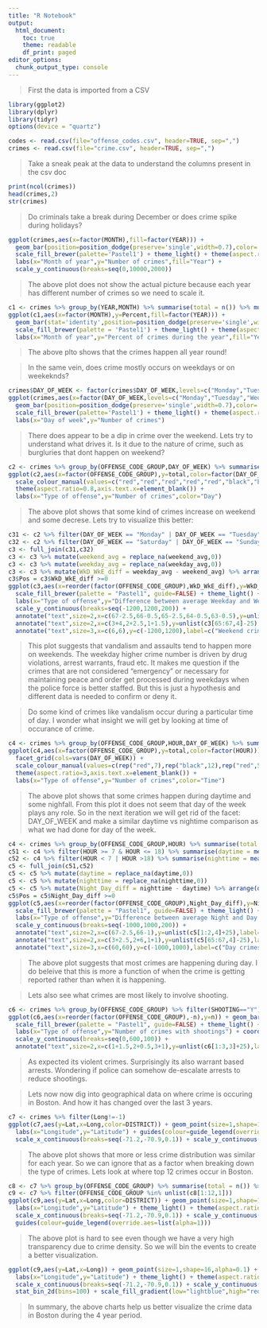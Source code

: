 ```yaml
---
title: "R Notebook"
output:
  html_document:
    toc: true
    theme: readable
    df_print: paged
editor_options:
  chunk_output_type: console
---
```


> First the data is imported from a CSV   

```r
library(ggplot2)
library(dplyr)
library(tidyr)
options(device = "quartz")

codes <- read.csv(file="offense_codes.csv", header=TRUE, sep=",")
crimes <- read.csv(file="crime.csv", header=TRUE, sep=",")
```

> Take a sneak peak at the data to understand the columns present in the csv doc

```r
print(ncol(crimes))
head(crimes,2)
str(crimes)
```

> Do criminals take a break during December or does crime spike during holidays?   

```r
ggplot(crimes,aes(x=factor(MONTH),fill=factor(YEAR))) +
  geom_bar(position=position_dodge(preserve='single',width=0.7),color='black',size=0.2,width=0.6) + 
  scale_fill_brewer(palette='Pastel1') + theme_light() + theme(aspect.ratio=0.5) + 
  labs(x="Month of year",y="Number of crimes",fill="Year") +
  scale_y_continuous(breaks=seq(0,10000,2000))
```

> The above plot does not show the actual picture because each year has different number of crimes so we need to scale it.  

```r
c1 <- crimes %>% group_by(YEAR,MONTH) %>% summarise(total = n()) %>% mutate(Percent = total/sum(total)*100)
ggplot(c1,aes(x=factor(MONTH),y=Percent,fill=factor(YEAR))) + 
  geom_bar(stat='identity',position=position_dodge(preserve='single',width=0.7),color='black',size=0.2,width=0.6) + 
  scale_fill_brewer(palette = 'Pastel1') + theme_light() + theme(aspect.ratio=0.5) + 
  labs(x="Month of year",y="Percent of crimes during the year",fill="Year")
```

> The above plto shows that the crimes happen all year round!

> In the same vein, does crime mostly occurs on weekdays or on weekeknds?  

```r
crimes$DAY_OF_WEEK <- factor(crimes$DAY_OF_WEEK,levels=c("Monday","Tuesday","Wednesday","Thursday","Friday","Saturday","Sunday"))
ggplot(crimes,aes(x=factor(DAY_OF_WEEK,levels=c("Monday","Tuesday","Wednesday","Thursday","Friday","Saturday","Sunday")))) + 
  geom_bar(position=position_dodge(preserve='single',width=0.7),color='black',size=0.2,width=0.6) +
  scale_fill_brewer(palette='Pastel1') + theme_light() + theme(aspect.ratio=0.5) + 
  labs(x="Day of week",y="Number of crimes")
```

> There does appear to be a dip in crime over the weekend. Lets try to understand what drives it. Is it due to the nature of crime, such as burgluries that dont happen on weekend? 

```r
c2 <- crimes %>% group_by(OFFENSE_CODE_GROUP,DAY_OF_WEEK) %>% summarise(total = n())
ggplot(c2,aes(x=factor(OFFENSE_CODE_GROUP),y=total,color=factor(DAY_OF_WEEK))) + geom_point(size=1,shape=16) + 
  scale_colour_manual(values=c("red","red","red","red","red","black","black")) + theme_light() + 
  theme(aspect.ratio=0.8,axis.text.x=element_blank()) + 
  labs(x="Type of offense",y="Number of crimes",color="Day")
```

> The above plot shows that some kind of crimes increase on weekend and some decrese. Lets try to visualize this better:

```r
c31 <- c2 %>% filter(DAY_OF_WEEK == "Monday" | DAY_OF_WEEK == "Tuesday" | DAY_OF_WEEK == "Wednesday" | DAY_OF_WEEK == "Thursday" | DAY_OF_WEEK == "Friday") %>% summarise(weekday_avg = mean(total))
c32 <- c2 %>% filter(DAY_OF_WEEK == "Saturday" | DAY_OF_WEEK == "Sunday") %>% summarise(weekend_avg = mean(total))
c3 <- full_join(c31,c32) 
c3 <- c3 %>% mutate(weekend_avg = replace_na(weekend_avg,0))
c3 <- c3 %>% mutate(weekday_avg = replace_na(weekday_avg,0))
c3 <- c3 %>% mutate(WkD_WkE_diff = weekday_avg - weekend_avg) %>% arrange(desc(WkD_WkE_diff))
c3$Pos = c3$WkD_WkE_diff >=0
ggplot(c3,aes(x=reorder(factor(OFFENSE_CODE_GROUP),WkD_WkE_diff),y=WkD_WkE_diff,fill=Pos)) + geom_bar(stat='identity') + 
  scale_fill_brewer(palette = "Pastel1", guide=FALSE) + theme_light() + theme(aspect.ratio=0.8,axis.text.x=element_blank()) + 
  labs(x="Type of offense",y="Difference between average Weekday and Weekend crimes") + coord_cartesian(ylim=c(-1200,1200)) + 
  scale_y_continuous(breaks=seq(-1200,1200,200)) + 
  annotate("text",size=2,x=c(67-2.5,66-0.5,65-2.5,64-0.5,63-0.5),y=unlist(c3[1:5,4]+25),label=c(as.character((unlist(c3[1:5,1]))))) + 
  annotate("text",size=2,x=c(3+4,2+2.5,1+1.5),y=unlist(c3[65:67,4]-25),label=c(as.character((unlist(c3[65:67,1]))))) + 
  annotate("text",size=3,x=c(6,6),y=c(-1200,1200),label=c("Weekend crimes","Weekday crimes")) 
```

> This plot suggests that vandalism and assaults tend to happen more on weekends. The weekday higher crime number is driven by drug violations, arrest warrants, fraud etc. It makes me question if the crimes that are not considered "emergency" or necessary for maintaining peace and order get processed during weekdays when the police force is better staffed. But this is just a hypothesis and different data is needed to confirm or deny it. 

> Do some kind of crimes like vandalism occur during a particular time of day. I wonder what insight we will get by looking at time of occurance of crime.  

```r
c4 <- crimes %>% group_by(OFFENSE_CODE_GROUP,HOUR,DAY_OF_WEEK) %>% summarise(total = n())
ggplot(c4,aes(x=factor(OFFENSE_CODE_GROUP),y=total,color=factor(HOUR))) + geom_point(size=1,shape=16) + 
  facet_grid(cols=vars(DAY_OF_WEEK)) +
  scale_colour_manual(values=c(rep("red",7),rep("black",12),rep("red",5))) + theme_light() + 
  theme(aspect.ratio=3,axis.text.x=element_blank()) + 
  labs(x="Type of offense",y="Number of crimes",color="Time")
```

> The above plot shows that some crimes happen during daytime and some nighfall. From this plot it does not seem that day of the week plays any role. So in the next iteration we will get rid of the facet: DAY_OF_WEEK and make a similar daytime vs nightime comparison as what we had done for day of the week. 

```r
c4 <- crimes %>% group_by(OFFENSE_CODE_GROUP,HOUR) %>% summarise(total = n())
c51 <- c4 %>% filter(HOUR >= 7 & HOUR <= 18) %>% summarise(daytime = mean(total))
c52 <- c4 %>% filter(HOUR < 7 | HOUR >18) %>% summarise(nighttime = mean(total))
c5 <- full_join(c51,c52) 
c5 <- c5 %>% mutate(daytime = replace_na(daytime,0))
c5 <- c5 %>% mutate(nighttime = replace_na(nighttime,0))
c5 <- c5 %>% mutate(Night_Day_diff = nighttime - daytime) %>% arrange(desc(Night_Day_diff))
c5$Pos = c5$Night_Day_diff >=0
ggplot(c5,aes(x=reorder(factor(OFFENSE_CODE_GROUP),Night_Day_diff),y=Night_Day_diff,fill=Pos)) + geom_bar(stat='identity') + 
  scale_fill_brewer(palette = "Pastel1", guide=FALSE) + theme_light() + theme(aspect.ratio=0.8,axis.text.x=element_blank()) + 
  labs(x="Type of offense",y="Difference between average Night and Day crimes") + coord_cartesian(ylim=c(-1000,1000)) + 
  scale_y_continuous(breaks=seq(-1000,1000,200)) + 
  annotate("text",size=2,x=c(67-2.5,66-1),y=unlist(c5[1:2,4]+25),label=c(as.character((unlist(c5[1:2,1]))))) + 
  annotate("text",size=2,x=c(3+2.5,2+6,1+1),y=unlist(c5[65:67,4]-25),label=c(as.character((unlist(c5[65:67,1]))))) + 
  annotate("text",size=3,x=c(60,60),y=c(-1000,1000),label=c("Day crimes","Night crimes")) 
```

> The above plot suggests that most crimes are happening during day. I do beleive that this is more a function of when the crime is getting reported rather than when it is happening.  

> Lets also see what crimes are most likely to involve shooting. 

```r
c6 <- crimes %>% group_by(OFFENSE_CODE_GROUP) %>% filter(SHOOTING=="Y") %>% count(SHOOTING) %>% arrange(desc(n))
ggplot(c6,aes(x=reorder(factor(OFFENSE_CODE_GROUP),-n),y=n)) + geom_bar(stat='identity') +
  scale_fill_brewer(palette = "Pastel1", guide=FALSE) + theme_light() + theme(aspect.ratio=0.5,axis.text.x=element_blank()) +
  labs(x="Type of offense",y="Number of crimes with shootings") + coord_cartesian(ylim=c(0,600)) + 
  scale_y_continuous(breaks=seq(0,600,100)) + 
  annotate("text",size=2,x=c(1+1.5,2+0.5,3+1),y=unlist(c6[1:3,3]+25),label=c(as.character((unlist(c6[1:3,1])))))
```

> As expected its violent crimes. Surprisingly its also warrant based arrests. Wondering if police can somehow de-escalate arrests to reduce shootings. 

> Lets now now dig into geographical data on where crime is occuring in Boston. And how it has changed over the last 3 years. 

```r
c7 <- crimes %>% filter(Long!=-1)
ggplot(c7,aes(y=Lat,x=Long,color=DISTRICT)) + geom_point(size=1,shape=16,alpha=0.1) + facet_grid(cols=vars(YEAR)) + 
  labs(x="Longitude",y="Latitude") + guides(colour=guide_legend(override.aes=list(alpha=1))) + theme_light() + theme(aspect.ratio=1) + 
  scale_x_continuous(breaks=seq(-71.2,-70.9,0.1)) + scale_y_continuous(breaks=seq(42.1,42.4,0.05))
```

> The above plot shows that more or less crime distribution was similar for each year. So we can ignore that as a factor when breaking down the type of crimes. Lets look at where top 12 crimes occur in Boston. 

```r
c8 <- c7 %>% group_by(OFFENSE_CODE_GROUP) %>% summarise(total = n()) %>% arrange(desc(total))
c9 <- c7 %>% filter(OFFENSE_CODE_GROUP %in% unlist(c8[1:12,1]))
ggplot(c9,aes(y=Lat,x=Long,color=DISTRICT)) + geom_point(size=1,shape=16,alpha=0.1) + facet_wrap(vars(OFFENSE_CODE_GROUP)) +
  labs(x="Longitude",y="Latitude") + theme_light() + theme(aspect.ratio=1,strip.text = element_text(size = 6)) +
  scale_x_continuous(breaks=seq(-71.2,-70.9,0.1)) + scale_y_continuous(breaks=seq(42.1,42.4,0.05)) + 
  guides(colour=guide_legend(override.aes=list(alpha=1)))
```

> The above plot is hard to see even though we have a very high transparency due to crime density. So we will bin the events to create a better visualization. 

```r
ggplot(c9,aes(y=Lat,x=Long)) + geom_point(size=1,shape=16,alpha=0.1) + facet_wrap(vars(OFFENSE_CODE_GROUP)) +
  labs(x="Longitude",y="Latitude") + theme_light() + theme(aspect.ratio=1,strip.text = element_text(size = 6)) +
  scale_x_continuous(breaks=seq(-71.2,-70.9,0.1)) + scale_y_continuous(breaks=seq(42.1,42.4,0.05)) + 
  stat_bin_2d(bins=100) + scale_fill_gradient(low="lightblue",high="red",limits=c(0,50),guide="legend")
```

> In summary, the above charts help us better visualize the crime data in Boston during the 4 year period. 

